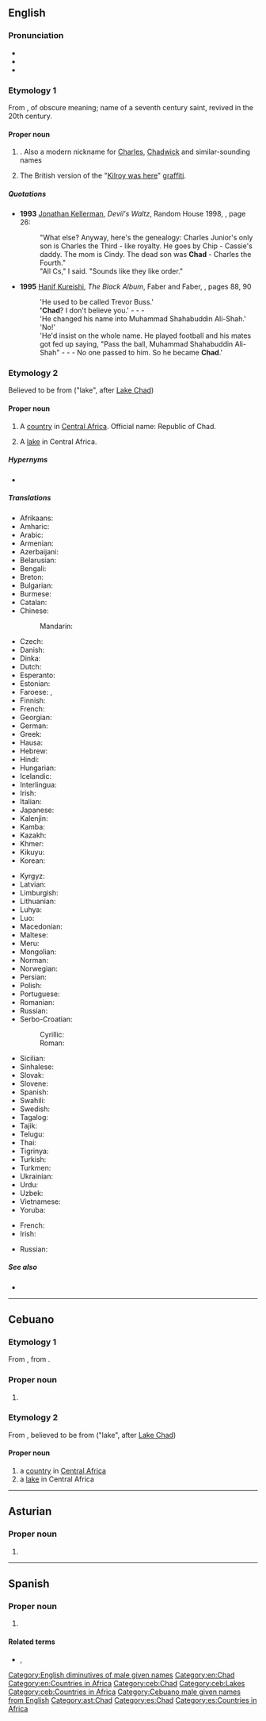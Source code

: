 {{also|chad}}
==English==
{{wikipedia}}

===Pronunciation===
* {{IPA|/tʃæd/|lang=en}}
* {{audio|En-us-Chad.ogg|Audio (US)|lang=en}}
* {{rhymes|æd|lang=en}}

===Etymology 1===
From {{etyl|ang|en}} {{m|ang|Ċeadda}}, of obscure meaning; name of a seventh century saint, revived in the 20th century.

====Proper noun====
{{en-proper noun}}

# {{given name|male|from=Old English}}. Also a modern nickname for [[Charles]], [[Chadwick]] and similar-sounding names
# {{senseid|en|Q597180}}{{lb|en|British}} The British version of the "[[Kilroy was here]]" [[graffiti]].

=====Quotations=====
* '''1993''' [[w:Jonathan Kellerman|Jonathan Kellerman]], ''Devil's Waltz'', Random House 1998, {{ISBN|0345460715}}, page 26:
*: "What else? Anyway, here's the genealogy: Charles Junior's only son is Charles the Third - like royalty. He goes by Chip - Cassie's daddy. The mom is Cindy. The dead son was '''Chad''' - Charles the Fourth."
*: "All Cs," I said. "Sounds like they like order."
* '''1995''' [[w:Hanif Kureishi|Hanif Kureishi]], ''The Black Album'', Faber and Faber, {{ISBN|0571150861}}, pages 88, 90
*: 'He used to be called Trevor Buss.'
*: ''''Chad'''? I don't believe you.' - - -
*: 'He changed his name into Muhammad Shahabuddin Ali-Shah.'
*: 'No!'
*: 'He'd insist on the whole name. He played football and his mates got fed up saying, "Pass the ball, Muhammad Shahabuddin Ali-Shah" - - - No one passed to him. So he became '''Chad'''.'

===Etymology 2===
Believed to be from {{etyl|kr|en}} {{m|kr|tsade}} ("lake", after [[w:Lake Chad|Lake Chad]])

====Proper noun====
{{en-proper noun}}

# {{senseid|en|Q657}}A [[country]] in [[Central Africa]]. Official name: Republic of Chad.
# {{senseid|en|Q125309}}A [[lake]] in Central Africa.

=====Hypernyms=====
* {{l|en|Subsahara}}

=====Translations=====
{{trans-top|id=Q657|country}}
* Afrikaans: {{t|af|Tsjad}}
* Amharic: {{t|am|ቻድ}}
* Arabic: {{t|ar|تْشَاد|m}}
* Armenian: {{t|hy|Չադ}}
* Azerbaijani: {{t+|az|Çad}}
* Belarusian: {{t|be|Чад|m}}
* Bengali: {{t|bn|চাদ}}
* Breton: {{t|br|Tchad}}
* Bulgarian: {{t|bg|Чад|sc=Cyrl}}
* Burmese: {{t|my|ချဒ်}}
* Catalan: {{t+|ca|Txad|m}}
* Chinese:
*: Mandarin: {{t+|cmn|乍得|tr=Zhàdé|sc=Hani}}
* Czech: {{t+|cs|Čad|m}}
* Danish: {{t+|da|Tchad}}
* Dinka: {{t|din|Cad}}
* Dutch: {{t+|nl|Tsjaad}}
* Esperanto: {{t+|eo|Ĉado}}
* Estonian: {{t+|et|Tšaad}}
* Faroese: {{t|fo|Kjadd|n}}, {{t|fo|Kjad|n}}
* Finnish: {{t+|fi|Tšad}}
* French: {{t+|fr|Tchad}}
* Georgian: {{t|ka|ჩადი}}
* German: {{t+|de|Tschad}}
* Greek: {{t+|el|Τσαντ}}
* Hausa: {{t|ha|Cadi|f|alt=Cādì}}
* Hebrew: {{t|he|צ'אד|tr=chad}}
* Hindi: {{t+|hi|चाड}}
* Hungarian: {{t+|hu|Csád}}
* Icelandic: {{t+|is|Tsjad|n}}
* Interlingua: {{t|ia|Chad}}
* Irish: {{t|ga|Sead|m}}
* Italian: {{t+|it|Ciad}}
* Japanese: {{t+|ja|チャド|tr=Chado}}
* Kalenjin: {{t|kln|Chad}}
* Kamba: {{t|kam|Chad}}
* Kazakh: {{t|kk|Чад}}
* Khmer: {{t+|km|ឆាដ|tr=cʰaat|sc=Khmr}}
* Kikuyu: {{t|ki|Chad}}
* Korean: {{t|ko|^차드}}
{{trans-mid}}
* Kyrgyz: {{t+|ky|Чад}}
* Latvian: {{t+|lv|Čada|f}}
* Limburgish: {{t|li|Tchad}}
* Lithuanian: {{t+|lt|Čadas|m}}
* Luhya: {{t|luy|Chad}}
* Luo: {{t|luo|Chad}}
* Macedonian: {{t+|mk|Чад|m|tr=Čad}}
* Maltese: {{t|mt|Ċadd|alt=iċ-Ċadd}}
* Meru: {{t|mer|Chad}}
* Mongolian: {{t|mn|Чад}}
* Norman: {{t|nrf|Tchad|m}}
* Norwegian: {{t+|no|Tsjad}}
* Persian: {{t|fa|چاد|tr=čâd|sc=fa-Arab}}
* Polish: {{t+|pl|Czad}}
* Portuguese: {{t+|pt|Chade}}
* Romanian: {{t+|ro|Ciad|n}}
* Russian: {{t+|ru|Чад|m}}
* Serbo-Croatian:
*: Cyrillic: {{t|sh|Ча̑д|m|sc=Cyrl}}
*: Roman: {{t+|sh|Čȃd|m}}
* Sicilian: {{t|scn|Ciad|m}}
* Sinhalese: {{t|si|චෑඩ්}}
* Slovak: {{t|sk|Čad|m}}
* Slovene: {{t+|sl|Čád|m}}
* Spanish: {{t+|es|Chad}}
* Swahili: {{t+|sw|Chadi}}
* Swedish: {{t+|sv|Tchad}}
* Tagalog: {{t|tl|Tsad}}
* Tajik: {{t|tg|Чад}}
* Telugu: {{t-needed|te}}
* Thai: {{t+|th|ชาด}}
* Tigrinya: {{t|ti|ቻድ}}
* Turkish: {{t+|tr|Çad}}
* Turkmen: {{t|tk|Çad}}
* Ukrainian: {{t+|uk|Чад|m}}
* Urdu: {{t|ur|چاڈ|tr=cāḍ}}
* Uzbek: {{t+|uz|Chad}}
* Vietnamese: {{t|vi|Sát}}
* Yoruba: {{t|yo|Şààdì}}
{{trans-bottom}}

{{trans-top|id=Q125309|lake}}
* French: {{t+|fr|Tchad}}
* Irish: {{t|ga|Loch Shead}}
{{trans-mid}}
* Russian: {{t+|ru|Чад|m}}
{{trans-bottom}}

=====See also=====
* {{l|en|Appendix:Countries of the world|Countries of the world}}

[[Category:English diminutives of male given names]]
[[Category:en:Chad]]
[[Category:en:Countries in Africa]]

----


==Cebuano==

===Etymology 1===
From {{der|ceb|en|Chad}}, from {{der|ceb|ang|-}}.

===Proper noun===
{{head|ceb|proper noun}}

# {{given name|male|from=Old English|lang=ceb|dot=|A=a}}

===Etymology 2===
From {{der|ceb|en|Chad}}, believed to be from {{der|ceb|kr|tsade}} ("lake", after [[w:Lake Chad|Lake Chad]])

====Proper noun====
{{head|ceb|proper noun}}

# a [[country]] in [[Central Africa]]
# a [[lake]] in Central Africa

[[Category:ceb:Chad]]
[[Category:ceb:Lakes]]
[[Category:ceb:Countries in Africa]]
[[Category:Cebuano male given names from English]]

----

==Asturian==
{{wikipedia|lang=ast}}

===Proper noun===
{{ast-proper noun|m}}

# {{l|en|Chad}}

[[Category:ast:Chad]]

----

==Spanish==
{{wikipedia|lang=es}}

===Proper noun===
{{es-proper noun}}

# {{l|en|Chad}}

====Related terms====
* {{l|es|chadiano}}, {{l|es|chadiana}}

[[Category:es:Chad]]
[[Category:es:Countries in Africa]]